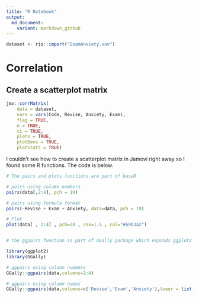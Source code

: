 ---
title: "R Notebook"
output:
  md_document:
    variant: markdown_github
---
```{r}
dataset <- rio::import("ExamAnxiety.sav")
```
#  Correlation

## Create a scatterplot matrix

```{r}
jmv::corrMatrix(
    data = dataset,
    vars = vars(Code, Revise, Anxiety, Exam),
    flag = TRUE,
    n = TRUE,
    ci = TRUE,
    plots = TRUE,
    plotDens = TRUE,
    plotStats = TRUE)
```
I couldn't see how to create a scatterplot matrix in Jamovi right away so I found some R functions. The code is below.

```{r}
# The pairs and plots functions are part of baseR

# pairs using column numbers
pairs(data[,2:4], pch = 19)

# pairs using formula format
pairs(~Revise + Exam + Anxiety, data=data, pch = 19)

# Plot
plot(data[ , 2:4] , pch=20 , cex=1.5 , col="#69b3a2")


# the ggpairs function is part of GGally package which expands ggplot2 package

library(ggplot2)
library(GGally)

# ggpairs using column numbers
GGally::ggpairs(data,columns=2:4)

# ggpairs using column names
GGally::ggpairs(data,columns=c('Revise','Exam','Anxiety'),lower = list(continuous = "smooth"))

```


